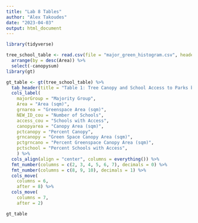 ```yaml
---
title: "Lab 8 Tables"
author: "Alex Takoudes"
date: "2023-04-03"
output: html_document
---
```



```r
library(tidyverse)

tree_school_table <- read.csv(file = "major_green_histogram.csv", header=T) %>%
  arrange(by = desc(Area)) %>%
  select(-canopysum)
library(gt)
```

```r
gt_table <- gt(tree_school_table) %>%
  tab_header(title = "Table 1: Tree Canopy and School Access to Parks by Majority Groups in Chicago") %>%
  cols_label(
    majorGroup = "Majority Group",
    Area = "Area (sqm)",
    grnarea = "Greenspace Area (sqm)",
    NEW_ID_cou = "Number of Schools",
    access_cou = "Schools with Access",
    canopyarea = "Canopy Area (sqm)",
    pctcanopy = "Percent Canopy",
    grncanopy = "Green Space Canopy Area (sqm)",
    pctgrncano = "Percent Greenspace Canopy Area (sqm)",
    pctschool = "Percent Schools with Access",
    ) %>%
  cols_align(align = "center", columns = everything()) %>%
  fmt_number(columns = c(2, 3, 4, 5, 6, 7), decimals = 0) %>%
  fmt_number(columns = c(8, 9, 10), decimals = 1) %>%
  cols_move(
    columns = 6,
    after = 8) %>%
  cols_move(
    columns = 7,
    after = 2)

gt_table
```